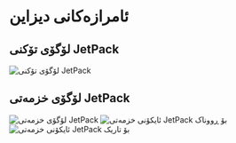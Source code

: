 # ئامرازەکانی دیزاین

## لۆگۆی تۆکنی JetPack

![لۆگۆی تۆکنی JetPack](/images/jetpack.svg)

## لۆگۆی خزمەتی JetPack

![لۆگۆی خزمەتی JetPack](/images/jetpack_image.png)
![ئایکۆنی خزمەتی JetPack بۆ ڕووناک](/images/jetpack_logo.svg)
![ئایکۆنی خزمەتی JetPack بۆ تاریک](/images/jetpack_logo_dark.svg)